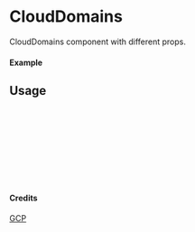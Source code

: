 
<Meta of={CloudDomains} title="GCP/CloudDomains" />

# CloudDomains

CloudDomains component with different props.

#### Example

<Canvas of={CloudDomains.Primary} />

## Usage

```ts
import { CloudDomains } from "yadl-ui";

const Example = () => {
  return (
      <CloudDomains />
  );
};

export default Example;
```

#### Credits
[GCP](https://cloud.google.com/icons)
